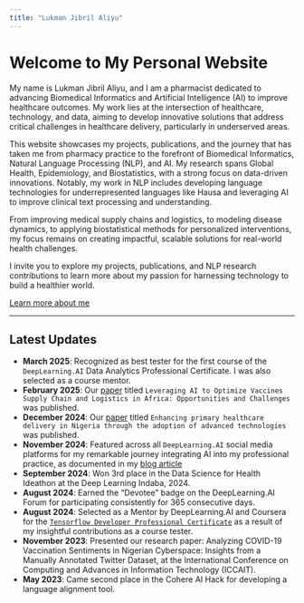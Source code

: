 ```yaml
---
title: "Lukman Jibril Aliyu"
---
```


# Welcome to My Personal Website

My name is Lukman Jibril Aliyu, and I am a pharmacist dedicated to advancing Biomedical Informatics and Artificial Intelligence (AI) to improve healthcare outcomes. My work lies at the intersection of healthcare, technology, and data, aiming to develop innovative solutions that address critical challenges in healthcare delivery, particularly in underserved areas.

This website showcases my projects, publications, and the journey that has taken me from pharmacy practice to the forefront of Biomedical Informatics, Natural Language Processing (NLP), and AI. My research spans Global Health, Epidemiology, and Biostatistics, with a strong focus on data-driven innovations. Notably, my work in NLP includes developing language technologies for underrepresented languages like Hausa and leveraging AI to improve clinical text processing and understanding.

From improving medical supply chains and logistics, to modeling disease dynamics, to applying biostatistical methods for personalized interventions, my focus remains on creating impactful, scalable solutions for real-world health challenges.

I invite you to explore my projects, publications, and NLP research contributions to learn more about my passion for harnessing technology to build a healthier world.

[Learn more about me](about.qmd)


---

## Latest Updates

- **March 2025**: Recognized as best tester for the first course of the `DeepLearning.AI` Data Analytics Professional Certificate. I was also selected as a course mentor.
- **February 2025**: Our [paper](https://www.frontiersin.org/journals/pharmacology/articles/10.3389/fphar.2025.1531141/full) titled `Leveraging AI to Optimize Vaccines Supply Chain and Logistics in Africa: Opportunities and Challenges` was published. 
- **December 2024**: Our [paper](https://narrax.org/main/article/view/180) titled `Enhancing primary healthcare delivery in Nigeria through the adoption of advanced technologies`  was published. 
- **November 2024**: Featured across all `DeepLearning.AI` social media platforms for my remarkable journey integrating AI into my professional practice, as documented in my [blog article](https://lukmanaj.github.io/ailearningloop/posts/dlai-feature/)
- **September 2024**: Won 3rd place in the Data Science for Health Ideathon at the Deep Learning Indaba, 2024. 
- **August 2024**: Earned the "Devotee" badge on the DeepLearning.AI Forum for participating consistently for 365 consecutive days.
- **August 2024**: Selected as a Mentor by DeepLearning.AI and Coursera for the [`Tensorflow Developer Professional Certificate`](https://www.coursera.org/professional-certificates/tensorflow-in-practice) as a result of my insightful contributions as a course tester.
- **November 2023**: Presented our research paper: Analyzing COVID-19 Vaccination Sentiments in Nigerian Cyberspace: Insights from a Manually Annotated Twitter Dataset, at the International Conference on Computing and Advances in Information Technology (ICCAIT).
- **May 2023**: Came second place in the Cohere AI Hack for developing a language alignment tool.
